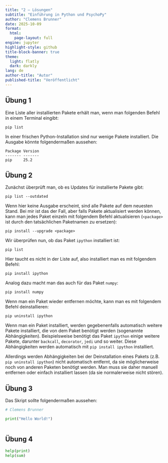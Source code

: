 ```yaml
---
title: "2 – Lösungen"
subtitle: "Einführung in Python und PsychoPy"
author: "Clemens Brunner"
date: 2025-10-09
format:
  html:
    page-layout: full
engine: jupyter
highlight-style: github
title-block-banner: true
theme:
  light: flatly
  dark: darkly
lang: de
author-title: "Autor"
published-title: "Veröffentlicht"
---
```


## Übung 1

Eine Liste aller installierten Pakete erhält man, wenn man folgenden Befehl in einem Terminal eingibt:

```
pip list
```

In einer frischen Python-Installation sind nur wenige Pakete installiert. Die Ausgabe könnte folgendermaßen aussehen:

```
Package Version
------- -------
pip     25.2
```


## Übung 2

Zunächst überprüft man, ob es Updates für installierte Pakete gibt:

```
pip list --outdated
```

Wenn hier keine Ausgabe erscheint, sind alle Pakete auf dem neuesten Stand. Bei mir ist das der Fall, aber falls Pakete aktualisiert werden können, kann man jedes Paket einzeln mit folgendem Befehl aktualisieren (`<package>` ist durch den tatsächlichen Paketnamen zu ersetzen):

```
pip install --upgrade <package>
```

Wir überprüfen nun, ob das Paket `ipython` installiert ist:

```
pip list
```

Hier taucht es nicht in der Liste auf, also installiert man es mit folgendem Befehl:

```
pip install ipython
```

Analog dazu macht man das auch für das Paket `numpy`:

```
pip install numpy
```

Wenn man ein Paket wieder entfernen möchte, kann man es mit folgendem Befehl deinstallieren:

```
pip uninstall ipython
```

:::{.callout-note}
Wenn man ein Paket installiert, werden gegebenenfalls automatisch weitere Pakete installiert, die von dem Paket benötigt werden (sogenannte Abhängigkeiten). Beispielsweise benötigt das Paket `ipython` einige weitere Pakete, darunter `backcall`, `decorator`, `jedi` und so weiter. Diese Abhängigkeiten werden automatisch mit `pip install ipython` installiert.

Allerdings werden Abhängigkeiten bei der Deinstallation eines Pakets (z.B. `pip uninstall ipython`) nicht automatisch entfernt, da sie möglicherweise noch von anderen Paketen benötigt werden. Man muss sie daher manuell entfernen oder einfach installiert lassen (da sie normalerweise nicht stören).
:::


## Übung 3

Das Skript sollte folgendermaßen aussehen:

```python
# Clemens Brunner

print("Hello World!")
 
```


## Übung 4

```python
help(print)
help(sum)
```

